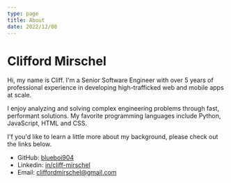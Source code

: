 ```yaml
---
type: page
title: About
date: 2022/12/08
---
```


# Clifford Mirschel

Hi, my name is Cliff. I'm a Senior Software Engineer with over 5 years of professional experience in developing high-trafficked web and mobile apps at scale.

I enjoy analyzing and solving complex engineering problems through fast, performant solutions.
My favorite programming languages include Python, JavaScript, HTML and CSS.

I'f you'd like to learn a little more about my background, please check out the links below.
 
- GitHub: [blueboi904](https://github.com/blueboi904)  
- Linkedin: [in/cliff-mirschel](https://www.linkedin.com/in/cliff-mirschel/) 
- Email:  [cliffordmirschel@gmail.com](https://mail.google.com/mail) 




